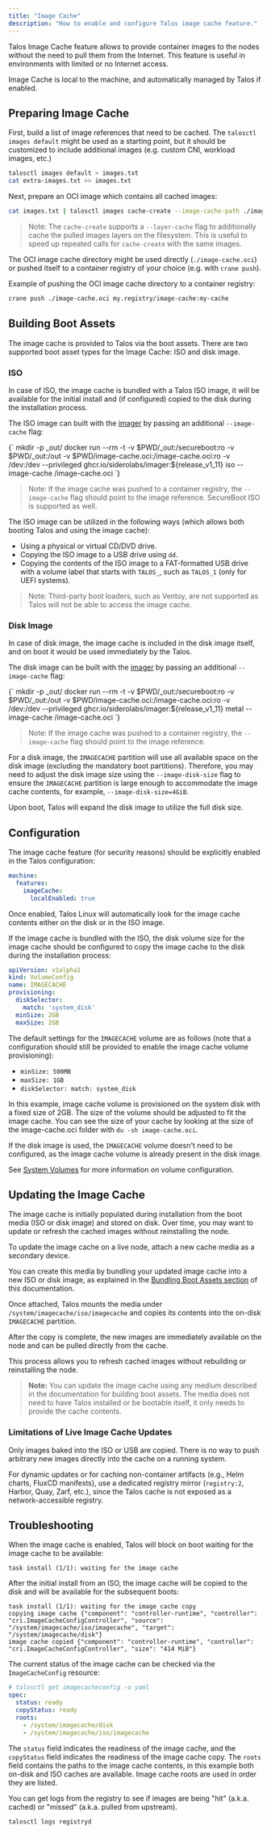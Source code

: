 ```yaml
---
title: "Image Cache"
description: "How to enable and configure Talos image cache feature."
---
```



Talos Image Cache feature allows to provide container images to the nodes without the need to pull them from the Internet.
This feature is useful in environments with limited or no Internet access.

Image Cache is local to the machine, and automatically managed by Talos if enabled.

## Preparing Image Cache

First, build a list of image references that need to be cached.
The `talosctl images default` might be used as a starting point, but it should be customized to include additional images (e.g. custom CNI, workload images, etc.)

```bash
talosctl images default > images.txt
cat extra-images.txt >> images.txt
```

Next, prepare an OCI image which contains all cached images:

```bash
cat images.txt | talosctl images cache-create --image-cache-path ./image-cache.oci --images=-
```

> Note: The `cache-create` supports a `--layer-cache` flag to additionally cache the pulled images layers on the filesystem.
> This is useful to speed up repeated calls for `cache-create` with the same images.

The OCI image cache directory might be used directly (`./image-cache.oci`) or pushed itself to a container registry of your choice (e.g. with `crane push`).

Example of pushing the OCI image cache directory to a container registry:

```bash
crane push ./image-cache.oci my.registry/image-cache:my-cache
```

## Building Boot Assets

The image cache is provided to Talos via the boot assets.
There are two supported boot asset types for the Image Cache: ISO and disk image.

### ISO

In case of ISO, the image cache is bundled with a Talos ISO image, it will be available for the initial install and (if configured) copied to the
disk during the installation process.

The ISO image can built with the [imager](../../platform-specific-installations/boot-assets#imager) by passing an additional `--image-cache` flag:

<CodeBlock lang="sh">
{`
mkdir -p _out/
docker run --rm -t -v $PWD/_out:/secureboot:ro -v $PWD/_out:/out -v $PWD/image-cache.oci:/image-cache.oci:ro -v /dev:/dev --privileged ghcr.io/siderolabs/imager:${release_v1_11} iso --image-cache /image-cache.oci
`}
</CodeBlock>

> Note: If the image cache was pushed to a container registry, the `--image-cache` flag should point to the image reference.
> SecureBoot ISO is supported as well.

The ISO image can be utilized in the following ways (which allows both booting Talos and using the image cache):

* Using a physical or virtual CD/DVD drive.
* Copying the ISO image to a USB drive using `dd`.
* Copying the contents of the ISO image to a FAT-formatted USB drive with a volume label that starts with `TALOS_`, such as `TALOS_1` (only for UEFI systems).

> Note: Third-party boot loaders, such as Ventoy, are not supported as Talos will not be able to access the image cache.

### Disk Image

In case of disk image, the image cache is included in the disk image itself, and on boot it would be used immediately by the Talos.

The disk image can be built with the [imager](../../platform-specific-installations/boot-assets#imager) by passing an additional `--image-cache` flag:

<CodeBlock lang="sh">
{`
mkdir -p _out/
docker run --rm -t -v $PWD/_out:/secureboot:ro -v $PWD/_out:/out -v $PWD/image-cache.oci:/image-cache.oci:ro -v /dev:/dev --privileged ghcr.io/siderolabs/imager:${release_v1_11} metal --image-cache /image-cache.oci
`}
</CodeBlock>

> Note: If the image cache was pushed to a container registry, the `--image-cache` flag should point to the image reference.

For a disk image, the `IMAGECACHE` partition will use all available space on the disk image (excluding the mandatory boot partitions).
Therefore, you may need to adjust the disk image size using the `--image-disk-size` flag to ensure the `IMAGECACHE` partition is large enough to accommodate the image cache contents, for example, `--image-disk-size=4GiB`.

Upon boot, Talos will expand the disk image to utilize the full disk size.

## Configuration

The image cache feature (for security reasons) should be explicitly enabled in the Talos configuration:

```yaml
machine:
  features:
    imageCache:
      localEnabled: true
```

Once enabled, Talos Linux will automatically look for the image cache contents either on the disk or in the ISO image.

If the image cache is bundled with the ISO, the disk volume size for the image cache should be configured to copy the image cache to the disk during the installation process:

```yaml
apiVersion: v1alpha1
kind: VolumeConfig
name: IMAGECACHE
provisioning:
  diskSelector:
    match: 'system_disk'
  minSize: 2GB
  maxSize: 2GB
```

The default settings for the `IMAGECACHE` volume are as follows (note that a configuration should still be provided to enable the image cache volume provisioning):

* `minSize: 500MB`
* `maxSize: 1GB`
* `diskSelector: match: system_disk`

In this example, image cache volume is provisioned on the system disk with a fixed size of 2GB.
The size of the volume should be adjusted to fit the image cache.
You can see the size of your cache by looking at the size of the image-cache.oci folder with `du -sh image-cache.oci`.

If the disk image is used, the `IMAGECACHE` volume doesn't need to be configured, as the image cache volume is already present in the disk image.

See [System Volumes](../storage-and-disk-management/disk-management/system) for more information on volume configuration.

## Updating the Image Cache

The image cache is initially populated during installation from the boot media (ISO or disk image) and stored on disk.
Over time, you may want to update or refresh the cached images without reinstalling the node.

To update the image cache on a live node, attach a new cache media as a secondary device.

You can create this media by bundling your updated image cache into a new ISO or disk image, as explained in the [Bundling Boot Assets section](#building-boot-assets) of this documentation.

Once attached, Talos mounts the media under `/system/imagecache/iso/imagecache` and copies its contents into the on-disk `IMAGECACHE` partition.

After the copy is complete, the new images are immediately available on the node and can be pulled directly from the cache.

This process allows you to refresh cached images without rebuilding or reinstalling the node.

> **Note:** You can update the image cache using any medium described in the documentation for building boot assets. The media does not need to have Talos installed or be bootable itself, it only needs to provide the cache contents.

### Limitations of Live Image Cache Updates

Only images baked into the ISO or USB are copied. There is no way to push arbitrary new images directly into the cache on a running system.

For dynamic updates or for caching non-container artifacts (e.g., Helm charts, FluxCD manifests), use a dedicated registry mirror (`registry:2`, Harbor, Quay, Zarf, etc.), since the Talos cache is not exposed as a network-accessible registry.

## Troubleshooting

When the image cache is enabled, Talos will block on boot waiting for the image cache to be available:

```text
task install (1/1): waiting for the image cache
```

After the initial install from an ISO, the image cache will be copied to the disk and will be available for the subsequent boots:

```text
task install (1/1): waiting for the image cache copy
copying image cache {"component": "controller-runtime", "controller": "cri.ImageCacheConfigController", "source": "/system/imagecache/iso/imagecache", "target": "/system/imagecache/disk"}
image cache copied {"component": "controller-runtime", "controller": "cri.ImageCacheConfigController", "size": "414 MiB"}
```

The current status of the image cache can be checked via the `ImageCacheConfig` resource:

```yaml
# talosctl get imagecacheconfig -o yaml
spec:
  status: ready
  copyStatus: ready
  roots:
    - /system/imagecache/disk
    - /system/imagecache/iso/imagecache
```

The `status` field indicates the readiness of the image cache, and the `copyStatus` field indicates the readiness of the image cache copy.
The `roots` field contains the paths to the image cache contents, in this example both on-disk and ISO caches are available.
Image cache roots are used in order they are listed.

You can get logs from the registry to see if images are being "hit" (a.k.a. cached) or "missed" (a.k.a. pulled from upstream).

```bash
talosctl logs registryd
```
